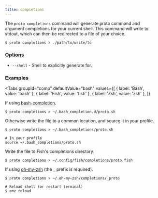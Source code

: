 ```yaml
---
title: completions
---
```



The `proto completions` command will generate proto command and argument completions for your
current shell. This command will write to stdout, which can then be redirected to a file of your
choice.

```shell
$ proto completions > ./path/to/write/to
```

### Options

- `--shell` - Shell to explicitly generate for.

### Examples

<Tabs
  groupId="comp"
  defaultValue="bash"
  values={[
    { label: 'Bash', value: 'bash' },
    { label: 'Fish', value: 'fish' },
    { label: 'Zsh', value: 'zsh' },
  ]}
>
<TabItem value="bash">

If using [bash-completion](https://github.com/scop/bash-completion).

```shell
$ proto completions > ~/.bash_completion.d/proto.sh
```

Otherwise write the file to a common location, and source it in your profile.

```shell
$ proto completions > ~/.bash_completions/proto.sh

# In your profile
source ~/.bash_completions/proto.sh
```

</TabItem>
<TabItem value="fish">

Write the file to Fish's completions directory.

```shell
$ proto completions > ~/.config/fish/completions/proto.fish
```

</TabItem>
<TabItem value="zsh">

If using [oh-my-zsh](https://ohmyz.sh/) (the `_` prefix is required).

```shell
$ proto completions > ~/.oh-my-zsh/completions/_proto

# Reload shell (or restart terminal)
$ omz reload
```

</TabItem>
</Tabs>
